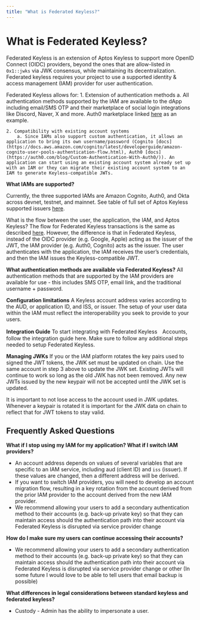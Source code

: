 ```yaml
---
title: "What is Federated Keyless?"
---
```


# What is Federated Keyless?

Federated Keyless is an extension of Aptos Keyless to support more OpenID Connect (OIDC) providers, beyond the ones that are allow-listed in `0x1::jwks` via JWK consensus, while maintaining its decentralization. Federated keyless requires your project to use a supported identity & access management (IAM) provider for user authentication. 

Federated Keyless allows for:
    1. Extension of authentication methods
        a. All authentication methods supported by the IAM are available to the dApp including email/SMS OTP and their marketplace of social login integrations like Discord, Naver, X and more. Auth0 marketplace linked [here](https://marketplace.auth0.com/) as an example.  
    
    2. Compatibility with existing account systems
        a. Since IAMs also support custom authentication, it allows an application to bring its own username/password (Cognito [docs](https://docs.aws.amazon.com/cognito/latest/developerguide/amazon-cognito-user-pools-authentication-flow.html), Auth0 [docs](https://auth0.com/blog/Custom-Authentication-With-Auth0/)). An application can start using an existing account system already set up with an IAM or they can migrate their existing account system to an IAM to generate Keyless-compatible JWTs. 

**What IAMs are supported?**

Currently, the three supported IAMs are Amazon Cognito, Auth0, and Okta across devnet, testnet, and mainnet. See table of full set of Aptos Keyless supported issuers [here](oidc-support.mdx).

What is the flow between the user, the application, the IAM, and Aptos Keyless?
The flow for Federated Keyless transactions is the same as described [here](how-keyless-works.mdx). However, the difference is that in Federated Keyless, instead of the OIDC provider (e.g. Google, Apple) acting as the issuer of the JWT, the IAM provider (e.g. Auth0, Cognito) acts as the issuer. The user authenticates with the application, the IAM receives the user’s credentials, and then the IAM issues the Keyless-compatible JWT. 

**What authentication methods are available via Federated Keyless?**
All authentication methods that are supported by the IAM providers are available for use - this includes SMS OTP, email link, and the traditional username + password.

**Configuration limitations**
A Keyless account address varies according to the AUD, or application ID, and ISS, or issuer. The setup of your user data within the IAM must reflect the interoperability you seek to provide to your users. 

**Integration Guide**
To start integrating with Federated Keyless　Accounts, follow the integration guide here.  Make sure to follow any additional steps needed to setup Federated Keyless.


**Managing JWKs**
If you or the IAM platform rotates the key pairs used to signed the JWT tokens, the JWK set 
must be updated on chain.  Use the same account in step 3 above to update the JWK set.
Existing JWTs will continue to work so long as the old JWK has not been removed.  Any new JWTs issued by the new keypair will not be accepted until the JWK set is updated.

It is important to not lose access to the account used in JWK updates.  Whenever a keypair is rotated it is important for the JWK data on chain to reflect that for JWT tokens to stay valid.

## Frequently Asked Questions

**What if I stop using my IAM for my application? What if I switch IAM providers?**
- An account address depends on values of several variables that are specific to an IAM service, including aud (client ID) and `iss` (issuer).  If these values are changed, then a different address will be derived. 
- If you want to switch IAM providers, you will need to develop an account migration flow, resulting in a key rotation from the account derived from the prior IAM provider to the account derived from the new IAM provider. 
- We recommend allowing your users to add a secondary authentication method to their accounts (e.g. back-up private key) so that they can maintain access should the authentication path into their account via Federated Keyless is disrupted via service provider change

**How do I make sure my users can continue accessing their accounts?**
- We recommend allowing your users to add a secondary authentication method to their accounts (e.g. back-up private key) so that they can maintain access should the authentication path into their account via Federated Keyless is disrupted via service provider change or other 
 (In some future I would love to be able to tell users that email backup is possible)

**What differences in legal considerations between standard keyless and federated keyless?**
- Custody - Admin has the ability to impersonate a user.



